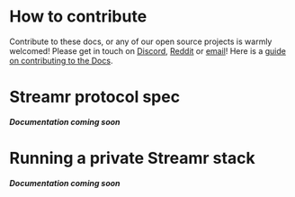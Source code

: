 # How to contribute

Contribute to these docs, or any of our open source projects is warmly welcomed!
Please get in touch on <a href="https://discord.gg/gZAm8P7hK8" target="_blank" rel="noopener noreferrer">Discord</a>, <a href="https://www.reddit.com/r/streamr/" target="_blank" rel="noopener noreferrer">Reddit</a> or [email](mailto:contact@streamr.com)! Here is a <a href="https://github.com/streamr-dev/streamr-platform/blob/master/app/src/docs/docsEditingGuide.md" target="_blank" rel="noopener noreferrer">guide on contributing to the Docs</a>.

# Streamr protocol spec
***Documentation coming soon***

# Running a private Streamr stack
***Documentation coming soon***
